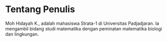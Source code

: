 # Tentang Penulis {-}

Moh Hidayah K., adalah mahasiswa Strata-1 di Universitas Padjadjaran.
Ia mengambil bidang studi matematika dengan peminatan matematika biologi dan lingkungan.